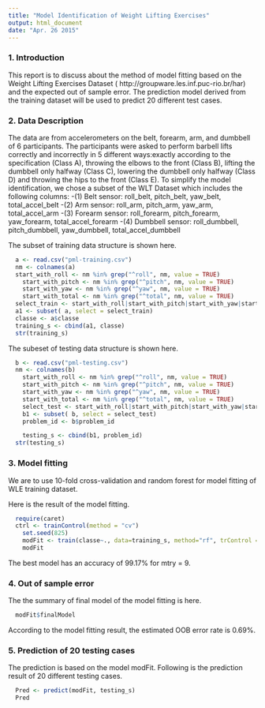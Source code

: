 ```yaml
---
title: "Model Identification of Weight Lifting Exercises"
output: html_document
date: "Apr. 26 2015"
---
```



### 1. Introduction

This report is to discuss about the method of model fitting based on the Weight Lifting Exercises Dataset ( http://groupware.les.inf.puc-rio.br/har) and the expected out of sample error. The prediction model derived from the training dataset will be used to predict 20 different test cases.  

### 2. Data Description

The data are from accelerometers on the belt, forearm, arm, and dumbbell of 6 participants. The participants were asked to perform barbell lifts correctly and incorrectly in 5 different ways:exactly according to the specification (Class A), throwing the elbows to the front (Class B), lifting the dumbbell only halfway (Class C), lowering the dumbbell only halfway (Class D) and throwing the hips to the front (Class E). To simplify the model identification, we chose a subset of the WLT Dataset which includes the following columns:
  -(1) Belt sensor: roll_belt, pitch_belt, yaw_belt, total_accel_belt
  -(2) Arm sensor: roll_arm, pitch_arm, yaw_arm, total_accel_arm
  -(3) Forearm sensor: roll_forearm, pitch_forearm, yaw_forearm, total_accel_forearm
  -(4) Dumbbell sensor: roll_dumbbell, pitch_dumbbell, yaw_dumbbell, total_accel_dumbbell

The subset of training data structure is shown here.
```r
  a <- read.csv("pml-training.csv")
  nm <- colnames(a)
  start_with_roll <- nm %in% grep("^roll", nm, value = TRUE)
	start_with_pitch <- nm %in% grep("^pitch", nm, value = TRUE)
	start_with_yaw <- nm %in% grep("^yaw", nm, value = TRUE)
	start_with_total <- nm %in% grep("^total", nm, value = TRUE)
  select_train <- start_with_roll|start_with_pitch|start_with_yaw|start_with_total
  a1 <- subset( a, select = select_train)
  classe <- a$classe
  training_s <- cbind(a1, classe)
  str(training_s)

```

The subeset of testing data structure is shown here.

```r
  b <- read.csv("pml-testing.csv")
  nm <- colnames(b)
	start_with_roll <- nm %in% grep("^roll", nm, value = TRUE)
	start_with_pitch <- nm %in% grep("^pitch", nm, value = TRUE)
	start_with_yaw <- nm %in% grep("^yaw", nm, value = TRUE)
	start_with_total <- nm %in% grep("^total", nm, value = TRUE)
	select_test <- start_with_roll|start_with_pitch|start_with_yaw|start_with_total
	b1 <- subset( b, select = select_test)
	problem_id <- b$problem_id

	testing_s <- cbind(b1, problem_id)
  str(testing_s)

```

### 3. Model fitting

We are to use 10-fold cross-validation and random forest for model fitting of WLE training dataset.
  
Here is the result of the model fitting.
```r
  require(caret)
  ctrl <- trainControl(method = "cv")
	set.seed(825)
	modFit <- train(classe~., data=training_s, method="rf", trControl = ctrl)
	modFit

```
The best model has an accuracy of 99.17% for mtry = 9.

### 4. Out of sample error

The the summary of final model of the model fitting is here.
```r
  modFit$finalModel

```

According to the model fitting result, the estimated OOB error rate is 0.69%.

### 5. Prediction of 20 testing cases

The prediction is based on the model modFit. Following is the prediction result of 20 different testing cases.

```r
  Pred <- predict(modFit, testing_s)  
  Pred


```

